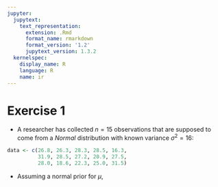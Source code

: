 ```yaml
---
jupyter:
  jupytext:
    text_representation:
      extension: .Rmd
      format_name: rmarkdown
      format_version: '1.2'
      jupytext_version: 1.3.2
  kernelspec:
    display_name: R
    language: R
    name: ir
---
```


# Exercise 1
- A researcher has collected $n=15$ observations that are supposed to come from a *Normal* distribution with known variance $\sigma^2 = 16$:

```r
data <- c(26.8, 26.3, 28.3, 28.5, 16.3,
          31.9, 28.5, 27.2, 20.9, 27.5,
          28.0, 18.6, 22.3, 25.0, 31.5)
```

- Assuming a normal prior for $\mu$, 

